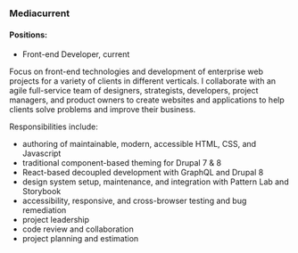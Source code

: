 
### Mediacurrent
#### Positions:
<ul className={styles.jobTitles}>
  <li>Front-end Developer, current</li>
</ul>

Focus on front-end technologies and development of enterprise web projects for a variety of clients in different verticals. I collaborate with an agile full-service team of designers, strategists, developers, project managers, and product owners to create websites and applications to help clients solve problems and improve their business.

Responsibilities include:
+ authoring of maintainable, modern, accessible HTML, CSS, and Javascript
+ traditional component-based theming for Drupal 7 & 8
+ React-based decoupled development with GraphQL and Drupal 8
+ design system setup, maintenance, and integration with Pattern Lab and Storybook
+ accessibility, responsive, and cross-browser testing and bug remediation
+ project leadership
+ code review and collaboration
+ project planning and estimation

